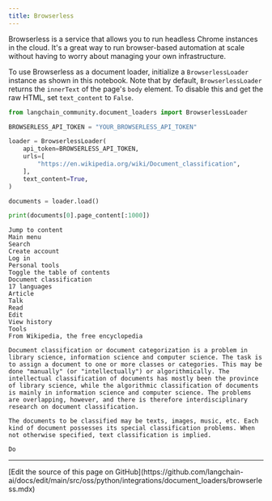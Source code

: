 ```yaml
---
title: Browserless
---
```


Browserless is a service that allows you to run headless Chrome instances in the cloud. It's a great way to run browser-based automation at scale without having to worry about managing your own infrastructure.

To use Browserless as a document loader, initialize a `BrowserlessLoader` instance as shown in this notebook. Note that by default, `BrowserlessLoader` returns the `innerText` of the page's `body` element. To disable this and get the raw HTML, set `text_content` to `False`.

```python
from langchain_community.document_loaders import BrowserlessLoader
```

```python
BROWSERLESS_API_TOKEN = "YOUR_BROWSERLESS_API_TOKEN"
```

```python
loader = BrowserlessLoader(
    api_token=BROWSERLESS_API_TOKEN,
    urls=[
        "https://en.wikipedia.org/wiki/Document_classification",
    ],
    text_content=True,
)

documents = loader.load()

print(documents[0].page_content[:1000])
```

```output
Jump to content
Main menu
Search
Create account
Log in
Personal tools
Toggle the table of contents
Document classification
17 languages
Article
Talk
Read
Edit
View history
Tools
From Wikipedia, the free encyclopedia

Document classification or document categorization is a problem in library science, information science and computer science. The task is to assign a document to one or more classes or categories. This may be done "manually" (or "intellectually") or algorithmically. The intellectual classification of documents has mostly been the province of library science, while the algorithmic classification of documents is mainly in information science and computer science. The problems are overlapping, however, and there is therefore interdisciplinary research on document classification.

The documents to be classified may be texts, images, music, etc. Each kind of document possesses its special classification problems. When not otherwise specified, text classification is implied.

Do
```

---

<Callout icon="pen-to-square" iconType="regular">
  [Edit the source of this page on GitHub](https://github.com/langchain-ai/docs/edit/main/src/oss/python/integrations/document_loaders/browserless.mdx)
</Callout>
